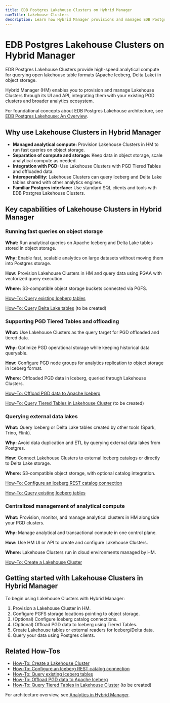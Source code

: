 ```yaml
---
title: EDB Postgres Lakehouse Clusters on Hybrid Manager
navTitle: Lakehouse Clusters
description: Learn how Hybrid Manager provisions and manages EDB Postgres Lakehouse clusters for fast analytical queries on data stored in object storage.
---
```


# EDB Postgres Lakehouse Clusters on Hybrid Manager

EDB Postgres Lakehouse Clusters provide high-speed analytical compute for querying open lakehouse table formats (Apache Iceberg, Delta Lake) in object storage.

Hybrid Manager (HM) enables you to provision and manage Lakehouse Clusters through its UI and API, integrating them with your existing PGD clusters and broader analytics ecosystem.

For foundational concepts about EDB Postgres Lakehouse architecture, see [EDB Postgres Lakehouse: An Overview](../../explained/lakehouse).

## Why use Lakehouse Clusters in Hybrid Manager

- **Managed analytical compute:** Provision Lakehouse Clusters in HM to run fast queries on object storage.
- **Separation of compute and storage:** Keep data in object storage, scale analytical compute as needed.
- **Integration with PGD:** Use Lakehouse Clusters with PGD Tiered Tables and offloaded data.
- **Interoperability:** Lakehouse Clusters can query Iceberg and Delta Lake tables shared with other analytics engines.
- **Familiar Postgres interface:** Use standard SQL clients and tools with EDB Postgres Lakehouse Clusters.

## Key capabilities of Lakehouse Clusters in Hybrid Manager

### Running fast queries on object storage

**What:** Run analytical queries on Apache Iceberg and Delta Lake tables stored in object storage.

**Why:** Enable fast, scalable analytics on large datasets without moving them into Postgres storage.

**How:** Provision Lakehouse Clusters in HM and query data using PGAA with vectorized query execution.

**Where:** S3-compatible object storage buckets connected via PGFS.

[How-To: Query existing Iceberg tables](./learn/how-to/query-iceberg-existing-tables)

[How-To: Query Delta Lake tables](./learn/how-to/query-delta-lake-tables) (to be created)

### Supporting PGD Tiered Tables and offloading

**What:** Use Lakehouse Clusters as the query target for PGD offloaded and tiered data.

**Why:** Optimize PGD operational storage while keeping historical data queryable.

**How:** Configure PGD node groups for analytics replication to object storage in Iceberg format.

**Where:** Offloaded PGD data in Iceberg, queried through Lakehouse Clusters.

[How-To: Offload PGD data to Apache Iceberg](./learn/how-to/offload-pgd-to-iceberg)

[How-To: Query Tiered Tables in Lakehouse Cluster](./learn/how-to/query-tiered-tables-lakehouse) (to be created)

### Querying external data lakes

**What:** Query Iceberg or Delta Lake tables created by other tools (Spark, Trino, Flink).

**Why:** Avoid data duplication and ETL by querying external data lakes from Postgres.

**How:** Connect Lakehouse Clusters to external Iceberg catalogs or directly to Delta Lake storage.

**Where:** S3-compatible object storage, with optional catalog integration.

[How-To: Configure an Iceberg REST catalog connection](./learn/how-to/configure-iceberg-catalog)

[How-To: Query existing Iceberg tables](./learn/how-to/query-iceberg-existing-tables)

### Centralized management of analytical compute

**What:** Provision, monitor, and manage analytical clusters in HM alongside your PGD clusters.

**Why:** Manage analytical and transactional compute in one control plane.

**How:** Use HM UI or API to create and configure Lakehouse Clusters.

**Where:** Lakehouse Clusters run in cloud environments managed by HM.

[How-To: Create a Lakehouse Cluster](./learn/how-to/create-lakehouse-cluster)

## Getting started with Lakehouse Clusters in Hybrid Manager

To begin using Lakehouse Clusters with Hybrid Manager:

1. Provision a Lakehouse Cluster in HM.
2. Configure PGFS storage locations pointing to object storage.
3. (Optional) Configure Iceberg catalog connections.
4. (Optional) Offload PGD data to Iceberg using Tiered Tables.
5. Create Lakehouse tables or external readers for Iceberg/Delta data.
6. Query your data using Postgres clients.

## Related How-Tos

- [How-To: Create a Lakehouse Cluster](./learn/how-to/create-lakehouse-cluster)
- [How-To: Configure an Iceberg REST catalog connection](./learn/how-to/configure-iceberg-catalog)
- [How-To: Query existing Iceberg tables](./learn/how-to/query-iceberg-existing-tables)
- [How-To: Offload PGD data to Apache Iceberg](./learn/how-to/offload-pgd-to-iceberg)
- [How-To: Query Tiered Tables in Lakehouse Cluster](./learn/how-to/query-tiered-tables-lakehouse) (to be created)

For architecture overview, see [Analytics in Hybrid Manager](./index).
